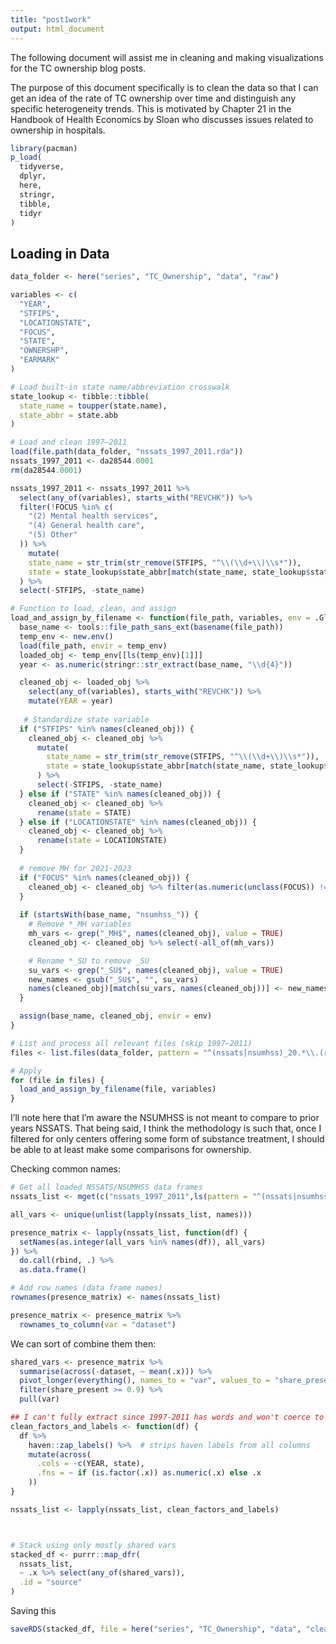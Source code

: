 ```yaml
---
title: "post1work"
output: html_document
---
```


The following document will assist me in cleaning and making visualizations for the TC ownership blog posts.

The purpose of this document specifically is to clean the data so that I can get an idea of the rate of TC ownership over time and distinguish any specific heterogeneity trends. This is motivated by Chapter 21 in the Handbook of Health Economics by Sloan who discusses issues related to ownership in hospitals.

```r
library(pacman)
p_load(
  tidyverse,
  dplyr,
  here,
  stringr,
  tibble,
  tidyr
)
```

## Loading in Data

```r
data_folder <- here("series", "TC_Ownership", "data", "raw")

variables <- c(
  "YEAR",
  "STFIPS",
  "LOCATIONSTATE",
  "FOCUS",
  "STATE",
  "OWNERSHP",
  "EARMARK"
)

# Load built-in state name/abbreviation crosswalk
state_lookup <- tibble::tibble(
  state_name = toupper(state.name),
  state_abbr = state.abb
)

# Load and clean 1997–2011
load(file.path(data_folder, "nssats_1997_2011.rda"))
nssats_1997_2011 <- da28544.0001
rm(da28544.0001)

nssats_1997_2011 <- nssats_1997_2011 %>%
  select(any_of(variables), starts_with("REVCHK")) %>%
  filter(!FOCUS %in% c(
    "(2) Mental health services",
    "(4) General health care",
    "(5) Other"
  )) %>%
    mutate(
    state_name = str_trim(str_remove(STFIPS, "^\\(\\d+\\)\\s*")),
    state = state_lookup$state_abbr[match(state_name, state_lookup$state_name)]
  ) %>%
  select(-STFIPS, -state_name)

# Function to load, clean, and assign
load_and_assign_by_filename <- function(file_path, variables, env = .GlobalEnv) {
  base_name <- tools::file_path_sans_ext(basename(file_path))
  temp_env <- new.env()
  load(file_path, envir = temp_env)
  loaded_obj <- temp_env[[ls(temp_env)[1]]]
  year <- as.numeric(stringr::str_extract(base_name, "\\d{4}"))

  cleaned_obj <- loaded_obj %>%
    select(any_of(variables), starts_with("REVCHK")) %>%
    mutate(YEAR = year)
  
   # Standardize state variable
  if ("STFIPS" %in% names(cleaned_obj)) {
    cleaned_obj <- cleaned_obj %>%
      mutate(
        state_name = str_trim(str_remove(STFIPS, "^\\(\\d+\\)\\s*")),
        state = state_lookup$state_abbr[match(state_name, state_lookup$state_name)]
      ) %>%
      select(-STFIPS, -state_name)
  } else if ("STATE" %in% names(cleaned_obj)) {
    cleaned_obj <- cleaned_obj %>%
      rename(state = STATE)
  } else if ("LOCATIONSTATE" %in% names(cleaned_obj)) {
    cleaned_obj <- cleaned_obj %>%
      rename(state = LOCATIONSTATE)
  }
  
  # remove MH for 2021-2023
  if ("FOCUS" %in% names(cleaned_obj)) {
    cleaned_obj <- cleaned_obj %>% filter(as.numeric(unclass(FOCUS)) != 2)
  }
  
  if (startsWith(base_name, "nsumhss_")) {
    # Remove *_MH variables
    mh_vars <- grep("_MH$", names(cleaned_obj), value = TRUE)
    cleaned_obj <- cleaned_obj %>% select(-all_of(mh_vars))

    # Rename *_SU to remove _SU
    su_vars <- grep("_SU$", names(cleaned_obj), value = TRUE)
    new_names <- gsub("_SU$", "", su_vars)
    names(cleaned_obj)[match(su_vars, names(cleaned_obj))] <- new_names
  }

  assign(base_name, cleaned_obj, envir = env)
}

# List and process all relevant files (skip 1997–2011)
files <- list.files(data_folder, pattern = "^(nssats|nsumhss)_20.*\\.(rda|RData|rdata)$", full.names = TRUE)

# Apply
for (file in files) {
  load_and_assign_by_filename(file, variables)
}
```

I'll note here that I'm aware the NSUMHSS is not meant to compare to prior years NSSATS. That being said, I think the methodology is such that, once I filtered for only centers offering some form of substance treatment, I should be able to at least make some comparisons for ownership.

Checking common names:

```r
# Get all loaded NSSATS/NSUMHSS data frames
nssats_list <- mget(c("nssats_1997_2011",ls(pattern = "^(nssats|nsumhss)_\\d{4}$")))

all_vars <- unique(unlist(lapply(nssats_list, names)))

presence_matrix <- lapply(nssats_list, function(df) {
  setNames(as.integer(all_vars %in% names(df)), all_vars)
}) %>%
  do.call(rbind, .) %>%
  as.data.frame()

# Add row names (data frame names)
rownames(presence_matrix) <- names(nssats_list)

presence_matrix <- presence_matrix %>%
  rownames_to_column(var = "dataset")
```

We can sort of combine them then:

```r
shared_vars <- presence_matrix %>%
  summarise(across(-dataset, ~ mean(.x))) %>%
  pivot_longer(everything(), names_to = "var", values_to = "share_present") %>%
  filter(share_present >= 0.9) %>%
  pull(var)

## I can't fully extract since 1997-2011 has words and won't coerce to numeric, trying to change factor to numeric then
clean_factors_and_labels <- function(df) {
  df %>%
    haven::zap_labels() %>%  # strips haven labels from all columns
    mutate(across(
      .cols = -c(YEAR, state),
      .fns = ~ if (is.factor(.x)) as.numeric(.x) else .x
    ))
}

nssats_list <- lapply(nssats_list, clean_factors_and_labels)



# Stack using only mostly shared vars
stacked_df <- purrr::map_dfr(
  nssats_list,
  ~ .x %>% select(any_of(shared_vars)),
  .id = "source"
)
```

Saving this

```r
saveRDS(stacked_df, file = here("series", "TC_Ownership", "data", "clean", "concatenated_tc_1.rds"))
```
